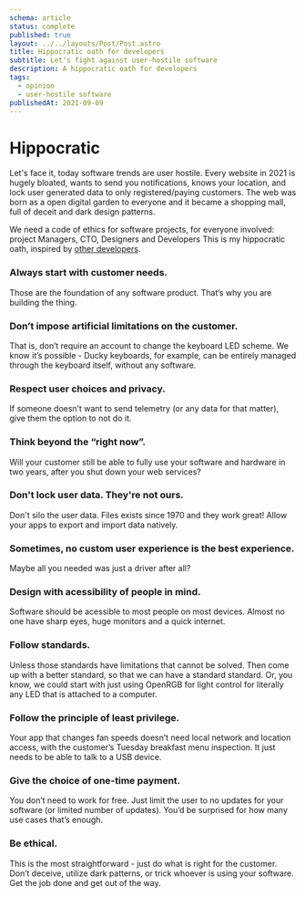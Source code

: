 ```yaml
---
schema: article
status: complete
published: true
layout: ../../layouts/Post/Post.astro
title: Hippocratic oath for developers
subtitle: Let's fight against user-hostile software
description: A hippocratic oath for developers
tags:
  - opinion
  - user-hostile software
publishedAt: 2021-09-09
---
```


# Hippocratic

Let's face it, today software trends are user hostile. Every website in 2021 is hugely bloated, wants to send you notifications,
knows your location, and lock user generated data to only registered/paying customers. The web was born as a open digital garden to everyone
and it became a shopping mall, full of deceit and dark design patterns.

We need a code of ethics for software projects, for everyone involved: project Managers, CTO, Designers and Developers
This is my hippocratic oath, inspired by [other developers](https://den.dev/blog/user-hostile-software/).

### Always start with customer needs.

Those are the foundation of any software product. That’s why you are building the thing.

### Don’t impose artificial limitations on the customer.

That is, don’t require an account to change the keyboard LED scheme.
We know it’s possible - Ducky keyboards, for example, can be entirely managed through the keyboard itself, without any software.

### Respect user choices and privacy.

If someone doesn’t want to send telemetry (or any data for that matter), give them the option to not do it.

### Think beyond the “right now”.

Will your customer still be able to fully use your software and hardware in two years, after you shut down your web services?

### Don't lock user data. They're not ours.

Don't silo the user data. Files exists since 1970 and they work great!
Allow your apps to export and import data natively.

### Sometimes, no custom user experience is the best experience.

Maybe all you needed was just a driver after all?

### Design with acessibility of people in mind.

Software should be acessible to most people on most devices.
Almost no one have sharp eyes, huge monitors and a quick internet.

### Follow standards.

Unless those standards have limitations that cannot be solved.
Then come up with a better standard, so that we can have a standard standard.
Or, you know, we could start with just using OpenRGB for light control for literally any LED that is attached to a computer.

### Follow the principle of least privilege.

Your app that changes fan speeds doesn’t need local network and location access, with the customer’s Tuesday breakfast menu inspection. It just needs to be able to talk to a USB device.

### Give the choice of one-time payment.

You don’t need to work for free. Just limit the user to no updates for your software (or limited number of updates). You’d be surprised for how many use cases that’s enough.

### Be ethical.

This is the most straightforward - just do what is right for the customer.
Don’t deceive, utilize dark patterns, or trick whoever is using your software.
Get the job done and get out of the way.
